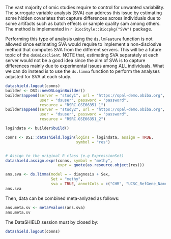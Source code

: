 
The vast majority of omic studies require to control for unwanted variability. The surrogate variable analysis (SVA) can address this issue by estimating some hidden covariates that capture differences across individuals due to some artifacts such as batch effects or sample quality sam among others. The method is implemented in `r BiocStyle::Biocpkg("SVA")` package.


Performing this type of analysis using the `ds.lmFeature` function is not allowed since estimating SVA would require to implement a non-disclosive method that computes SVA from the different servers. This will be a future topic of the `dsOmicsClient`. NOTE that, estimating SVA separately at each server would not be a good idea since the aim of SVA is to capture differences mainly due to experimental issues among ALL individuals. What we can do instead is to use the `ds.limma` function to perform the analyses adjusted for SVA at each study. 



```r
datashield.logout(conns)
builder <- DSI::newDSLoginBuilder()
builder$append(server = "study1", url = "https://opal-demo.obiba.org", 
               user = "dsuser", password = "password", 
               resource = "RSRC.GSE66351_1")
builder$append(server = "study2", url = "https://opal-demo.obiba.org", 
               user = "dsuser", password = "password", 
               resource = "RSRC.GSE66351_2")

logindata <- builder$build()

conns <- DSI::datashield.login(logins = logindata, assign = TRUE, 
                               symbol = "res")


# Assign to the original R class (e.g ExpressionSet)
datashield.assign.expr(conns, symbol = "methy", 
                       expr = quote(as.resource.object(res)))

```



```r
ans.sva <- ds.limma(model = ~ diagnosis + Sex, 
                    Set = "methy",
                    sva = TRUE, annotCols = c("CHR", "UCSC_RefGene_Name"))
ans.sva
```

Then, data can be combined meta-anlyzed as follows: 
  
```r
ans.meta.sv <- metaPvalues(ans.sva)
ans.meta.sv
``` 

The DataSHIELD session must by closed by:
  
```r
datashield.logout(conns)
```

